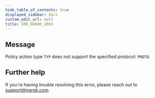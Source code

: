 ```yaml
---
hide_table_of_contents: true
displayed_sidebar: docs
custom_edit_url: null
title: ERR_NGROK_2093
---
```


## Message

Policy action type `TYP` does not support the specified protocol: `PROTO`.

## Further help

If you're having trouble resolving this error, please reach out to [support@ngrok.com](mailto:support@ngrok.com?subject=Help%20with%20ERR_NGROK_2093).

